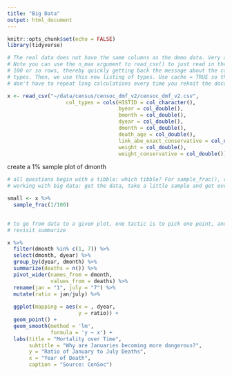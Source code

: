```yaml
---
title: "Big Data"
output: html_document
---
```


```r
knitr::opts_chunk$set(echo = FALSE)
library(tidyverse)
```


```r
# The real data does not have the same columns as the demo data. Very annoying!
# Note you can use the n_max argument to read_csv() to just read in the first
# 100 or so rows, thereby quickly getting back the message about the column
# types. Then, we use this new listing of types. Use cache = TRUE so that you
# don't have to repeat long calculations every time you reknit the document.

x <- read_csv("~/data/census/censoc_dmf_v2/censoc_dmf_v2.csv",
                   col_types = cols(HISTID = col_character(),
                                    byear = col_double(),
                                    bmonth = col_double(),
                                    dyear = col_double(),
                                    dmonth = col_double(),
                                    death_age = col_double(),
                                    link_abe_exact_conservative = col_double(),
                                    weight = col_double(),
                                    weight_conservative = col_double()))
```


create a 1% sample 
plot of dmonth 


```r
# all questions begin with a tibble: which tibble? For sample_frac(), could also use slice_sample(prop = .01)
# working with big data: get the data, take a little sample and get everything working, then sub in the big data

small <- x %>% 
  sample_frac(1/100) 
 
```

```r

# to go from data to a given plot, one tactic is to pick one point, and disect what's needed to get that one point (or place on the plot)
# revisit summarize 

x %>%
  filter(dmonth %in% c(1, 7)) %>%
  select(dmonth, dyear) %>%
  group_by(dyear, dmonth) %>%
  summarize(deaths = n()) %>%
  pivot_wider(names_from = dmonth, 
              values_from = deaths) %>%
  rename(jan = "1", july = "7") %>%
  mutate(ratio = jan/july) %>%
  
  ggplot(mapping = aes(x = , dyear, 
                       y = ratio)) +
  geom_point() +
  geom_smooth(method = 'lm', 
              formula = 'y ~ x') +
  labs(title = "Mortality over Time",
       subtitle = "Why are Januaries becoming more dangerous?",
       y = "Ratio of January to July Deaths",
       x = "Year of Death",
       caption = "Source: CenSoc")

```


